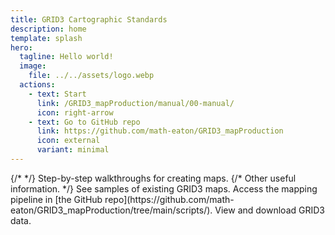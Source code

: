 ```yaml
---
title: GRID3 Cartographic Standards
description: home
template: splash
hero:
  tagline: Hello world!
  image:
    file: ../../assets/logo.webp
  actions:
    - text: Start
      link: /GRID3_mapProduction/manual/00-manual/
      icon: right-arrow
    - text: Go to GitHub repo
      link: https://github.com/math-eaton/GRID3_mapProduction
      icon: external
      variant: minimal
---
```



<CardGrid stagger>
	{/* <LinkCard title="Read the docs." href="/guides/00-guides" /> */}
	<Card title="Manual" icon="open-book">
		Step-by-step walkthroughs for creating maps.
	</Card>
	{/* <Card title="Appendix" icon="open-book">
		Other useful information.
	</Card> */}
		<Card title="Map gallery" icon="pencil">
		See samples of existing GRID3 maps.
	</Card>
	<Card title="Codebase" icon="setting">
		Access the mapping pipeline in [the GitHub repo](https://github.com/math-eaton/GRID3_mapProduction/tree/main/scripts/).
	</Card>
		<Card title="GRID3 data hub" icon="add-document">
		View and download GRID3 data.
	</Card>
</CardGrid>